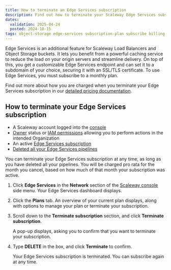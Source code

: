 ```yaml
---
title: How to terminate an Edge Services subscription
description: Find out how to terminate your Scaleway Edge Services subscription whenever you want, at the click of a button.
dates:
  validation: 2025-04-24
  posted: 2024-10-15
tags: object-storage edge-services subscription-plan subscribe billing pricing terminate cancel
---
```



Edge Services is an additional feature for Scaleway Load Balancers and Object Storage buckets. It lets you benefit from a powerful caching service to reduce the load on your origin servers and streamline delivery. On top of this, you get a customizable Edge Services endpoint and can set it to a subdomain of your choice, securing it with an SSL/TLS certificate. To use Edge Services, you must subscribe to a monthly plan.

Find out more about how you are charged when you terminate your Edge Services subscription in our [detailed pricing documentation](https://www.scaleway.com/en/docs/edge-services/reference-content/understanding-pricing/).

## How to terminate your Edge Services subscription

<Requirements />

- A Scaleway account logged into the [console](https://account.scaleway.com/?service=elements)
- [Owner](/iam/concepts/#owner) status or [IAM permissions](/iam/concepts/#permission) allowing you to perform actions in the intended Organization
- An active [Edge Services subscription](/edge-services/how-to/subscribe-edge-services/)
- [Deleted all your Edge Services pipelines](/edge-services/how-to/delete-pipeline/)

You can terminate your Edge Services subscription at any time, as long as you have deleted all your pipelines. You will be charged pro rata for the month you cancel, based on how much of that month your subscription was active.

1. Click **Edge Services** in the **Network** section of the [Scaleway console](https://account.scaleway.com/?service=elements) side menu. Your Edge Services dashboard displays.

2. Click the **Plans** tab. An overview of your current plan displays, along with options to manage your plan or terminate your subscription.

3. Scroll down to the **Terminate subscription** section, and click **Terminate subscription**. 

    A pop-up displays, asking you to confirm that you want to terminate your subscription.

4. Type **DELETE** in the box, and click **Terminate** to confirm.

    Your Edge Services subscription is terminated. You can subscribe again at any time.